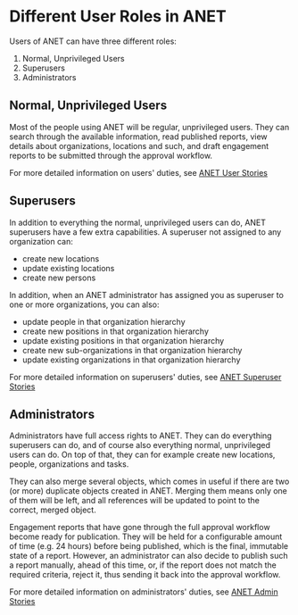 
<Meta title="0. ANET Stories/1. User Roles" />

# Different User Roles in ANET

Users of ANET can have three different roles:

1. Normal, Unprivileged Users
1. Superusers
1. Administrators

## Normal, Unprivileged Users

Most of the people using ANET will be regular, unprivileged users. They can search through the
available information, read published reports, view details about organizations, locations and such,
and draft engagement reports to be submitted through the approval workflow.

For more detailed information on users' duties, see
[ANET User Stories](/docs/1-anet-user-stories-0-introduction--docs#workflows-for-advisors)

## Superusers

In addition to everything the normal, unprivileged users can do, ANET superusers have a few extra
capabilities. A superuser not assigned to any organization can:
-   create new locations
-   update existing locations
-   create new persons

In addition, when an ANET administrator has assigned you as superuser to one or more organizations,
you can also:
-   update people in that organization hierarchy
-   create new positions in that organization hierarchy
-   update existing positions in that organization hierarchy
-   create new sub-organizations in that organization hierarchy
-   update existing organizations in that organization hierarchy

For more detailed information on superusers' duties, see
[ANET Superuser Stories](/docs/2-anet-superuser-stories-0-introduction--docs#workflows-for-superusers)

## Administrators

Administrators have full access rights to ANET. They can do everything superusers can do, and of
course also everything normal, unprivileged users can do. On top of that, they can for example
create new locations, people, organizations and tasks.

They can also merge several objects, which comes in useful if there are two (or more) duplicate
objects created in ANET. Merging them means only one of them will be left, and all references will
be updated to point to the correct, merged object.

Engagement reports that have gone through the full approval workflow become ready for publication.
They will be held for a configurable amount of time (e.g. 24 hours) before being published, which is
the final, immutable state of a report. However, an administrator can also decide to publish such a
report manually, ahead of this time, or, if the report does not match the required criteria, reject
it, thus sending it back into the approval workflow.

For more detailed information on administrators' duties, see
[ANET Admin Stories](/docs/3-anet-admin-stories-0-introduction--docs#workflows-for-administrators)
